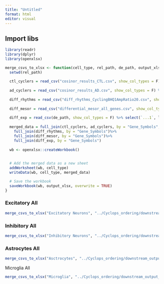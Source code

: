 ```yaml
---
title: "Untitled"
format: html
editor: visual
---
```


## Import libs

```r
library(readr)
library(dplyr)
library(openxlsx)

merge_csvs_to_xlsx <- function(cell_type, rel_path, de_path, output_xlsx) {
  setwd(rel_path)
  
  ctl_cyclers = read_csv("cosinor_results_CTL.csv", show_col_types = F) %>% select(Gene_Symbols, acrophase, amplitude, amp_ratio, BHQ) %>% rename(cycling_BHQ = BHQ)
  
  ad_cyclers = read_csv("cosinor_results_AD.csv", show_col_types = F) %>% select(Gene_Symbols, acrophase, amplitude, amp_ratio, BHQ) %>% rename(cycling_BHQ = BHQ)
  
  diff_rhythms = read_csv("diff_rhythms_CyclingBHQ1AmpRatio20.csv", show_col_types = F) %>% select(Gene_Symbols, BHQ, Log_AD_CTL_ampRatio) %>% rename(diff_rhyth_BHQ = BHQ)
  
  diff_mesor = read_csv("differential_mesor_all_genes.csv", show_col_types = F) %>% select(Gene_Symbols, mesor_CTL, mesor_AD, BHQ) %>% rename(diff_mesor_BHQ = BHQ)
  
  diff_exp = read_csv(de_path, show_col_types = F) %>% select(`...1`, logFC, FDR) %>% rename(Gene_Symbols = `...1`, diff_exp_logFC = logFC, diff_exp_BHQ = FDR)
  
  merged_data = full_join(ctl_cyclers, ad_cyclers, by = "Gene_Symbols", suffix = c("_CTL", "_AD")) %>% 
    full_join(diff_rhythms, by = "Gene_Symbols")%>%
    full_join(diff_mesor, by = "Gene_Symbols")%>%
    full_join(diff_exp, by = "Gene_Symbols")
  
  wb <- openxlsx::createWorkbook()
  
  
  # Add the merged data as a new sheet
  addWorksheet(wb, cell_type)
  writeData(wb, cell_type, merged_data)

  # Save the workbook
  saveWorkbook(wb, output_xlsx, overwrite = TRUE)
}

```

### Excitatory All

```r
merge_csvs_to_xlsx("Excitatory Neurons", "../Cyclops_ordering/downstream_output_Exc_all/","../../edgeR_diff_expression/Exc_All/Exc_all_filtByExpr_edgeR_DE_QLFTest.csv", "~/Desktop/Exc_Neurons.xlsx" )
```

### Inhibitory All

```r
merge_csvs_to_xlsx("Inhibitory Neurons", "../Cyclops_ordering/downstream_output_Inhib_all/","../../edgeR_diff_expression/Inhib_All/Inhib_all_filtByExpr_edgeR_DE_QLFTest.csv", "~/Desktop/Inh_Neurons.xlsx" )
```

### Astrocytes All

```r
merge_csvs_to_xlsx("Asctrocytes", "../Cyclops_ordering/downstream_output_Ast_all/", "../../edgeR_diff_expression/Ast_All/Ast_all_filtByExpr_edgeR_DE_QLFTest.csv", "~/Desktop/Ast.xlsx")
```

Microglia All

```r
merge_csvs_to_xlsx("Microglia", "../Cyclops_ordering/downstream_output_Mglia_all/", "../../edgeR_diff_expression/Mglia_All/Mglia_all_filtByExpr_edgeR_DE_QLFTest.csv", "~/Desktop/Mglia.xlsx")
```
